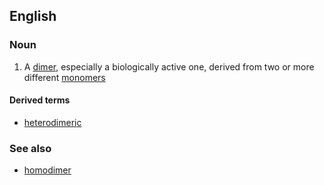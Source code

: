 ==English==

===Noun===
{{en-noun}}

# {{context|chemistry|biochemistry|lang=en}} A [[dimer]], especially a biologically active one, derived from two or more different [[monomer]]s

====Derived terms====
* [[heterodimeric]]

===See also===
* [[homodimer]]